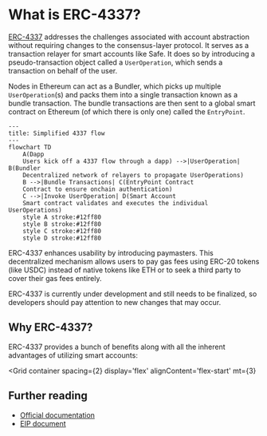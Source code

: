 
# What is ERC-4337?

[ERC-4337](../glossary.md#erc-4337) addresses the challenges associated with account abstraction without requiring changes to the consensus-layer protocol. It serves as a transaction relayer for smart accounts like Safe. It does so by introducing a pseudo-transaction object called a `UserOperation`, which sends a transaction on behalf of the user.

Nodes in Ethereum can act as a Bundler, which picks up multiple `UserOperation`(s) and packs them into a single transaction known as a bundle transaction. The bundle transactions are then sent to a global smart contract on Ethereum (of which there is only one) called the `EntryPoint`.

``` mermaid
---
title: Simplified 4337 flow
---
flowchart TD
    A(Dapp
    Users kick off a 4337 flow through a dapp) -->|UserOperation| B(Bundler
    Decentralized network of relayers to propagate UserOperations)
    B -->|Bundle Transactions| C(EntryPoint Contract
    Contract to ensure onchain authentication)
    C -->|Invoke UserOperation| D(Smart Account 
    Smart contract validates and executes the individual UserOperations)
    style A stroke:#12ff80
    style B stroke:#12ff80
    style C stroke:#12ff80
    style D stroke:#12ff80
```

ERC-4337 enhances usability by introducing paymasters. This decentralized mechanism allows users to pay gas fees using ERC-20 tokens (like USDC) instead of native tokens like ETH or to seek a third party to cover their gas fees entirely.

ERC-4337 is currently under development and still needs to be finalized, so developers should pay attention to new changes that may occur.

## Why ERC-4337?

ERC-4337 provides a bunch of benefits along with all the inherent advantages of utilizing smart accounts:

<Grid
  container
  spacing={2}
  display='flex'
  alignContent='flex-start'
  mt={3}
>
  <Grid item xs={12} md={4}>
    <CustomCard
      title={'Flexibility of payments'}
      description={'Users can decide how to pay the gas fees. Use native tokens like ETH, ERC-20 tokens, or even sponsored transactions.'}
      url=""
      newTab={false}
    />
  </Grid>
  <Grid item xs={12} md={4}>
    <CustomCard
      title={'Freedom of Authentication'}
      description={'It enables the use of different authentication mechanisms, such as multi-signature, passkeys, and future quantum-proof cryptography.'}
      url=""
      newTab={false}
    />
  </Grid>
  <Grid item xs={12} md={4}>
    <CustomCard
      title={'Decentralization'}
      description={'It is supported by various providers, avoiding lock-in to a single-relayer technology, offering an anti-fragile approach with no single point of failure.'}
      url=""
      newTab={false}
    />
  </Grid>
</Grid>


## Further reading

- [Official documentation](https://www.erc4337.io)
- [EIP document](https://eips.ethereum.org/EIPS/eip-4337)

